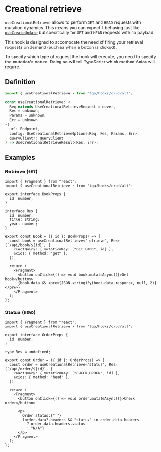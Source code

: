 # Creational retrieve

`useCreationalRetrieve` allows to perform `GET` and `HEAD` requests with
mutation dynamics. This means you can expect it behaving just like
[`useCreateUpdate`](/create-update-partial-update) but specifically for `GET`
and `HEAD` requests with no payload.

This hook is designed to accomodate the need of firing your retrieval requests
on demand (such as when a button is clicked).

To specify which type of request the hook will execute, you need to specify the
mutation's nature. Doing so will tell TypeScript which method Axios will
require.

## Definition

```ts filename="Import statement (TypeScript)"
import { useCreationalRetrieve } from "tqa/hooks/crud/alt";
```

```ts filename="Signature (TypeScript)" copy=false
const useCreationalRetrieve: <
  Req extends UseCreationalRetrieveRequest = never,
  Res = unknown,
  Params = unknown,
  Err = unknown
>(
  url: Endpoint,
  config: UseCreationalRetrieveOptions<Req, Res, Params, Err>,
  queryClient?: QueryClient
) => UseCreationalRetrieveResult<Res, Err>;
```

## Examples

### Retrieve (`GET`)

```tsx filename="TypeScript (TSX)"
import { Fragment } from "react";
import { useCreationalRetrieve } from "tqa/hooks/crud/alt";

export interface BookProps {
  id: number;
}

interface Res {
  id: number;
  title: string;
  year: number;
}

export const Book = ({ id }: BookProps) => {
  const book = useCreationalRetrieve<"retrieve", Res>(`/api/book/${id}`, {
    reactQuery: { mutationKey: ["GET_BOOK", id] },
    axios: { method: "get" },
  });

  return (
    <Fragment>
      <button onClick={() => void book.mutateAsync()}>Get book</button>
      {book.data && <pre>{JSON.stringify(book.data.response, null, 2)}</pre>}
    </Fragment>
  );
};
```

### Status (`HEAD`)

```tsx filename="TypeScript (TSX)"
import { Fragment } from "react";
import { useCreationalRetrieve } from "tqa/hooks/crud/alt";

export interface OrderProps {
  id: number;
}

type Res = undefined;

export const Order = ({ id }: OrderProps) => {
  const order = useCreationalRetrieve<"status", Res>(`/api/order/${id}`, {
    reactQuery: { mutationKey: ["CHECK_ORDER", id] },
    axios: { method: "head" },
  });

  return (
    <Fragment>
      <button onClick={() => void order.mutateAsync()}>Check order</button>

      <p>
        Order status:{" "}
        {order.data?.headers && "status" in order.data.headers
          ? order.data.headers.status
          : "N/A"}
      </p>
    </Fragment>
  );
};
```
